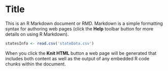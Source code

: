 Title
========================================================

This is an R Markdown document or RMD. Markdown is a simple formatting syntax for authoring web pages (click the **Help** toolbar button for more details on using R Markdown).

```r
statesInfo <- read.csv('stateData.csv')
```






When you click the **Knit HTML** button a web page will be generated that includes both content as well as the output of any embedded R code chunks within the document.
